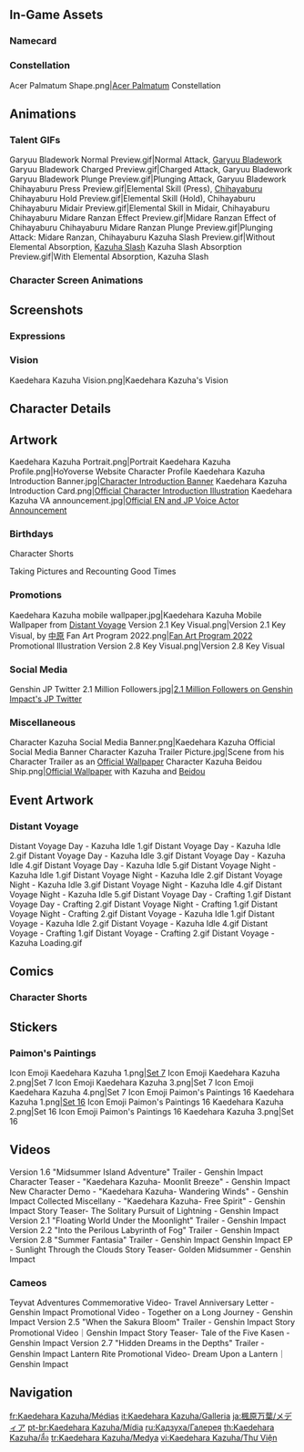 {{CharacterTabs}}
{{TOC limit}}
==In-Game Assets==
{{Assets}}

===Namecard===
{{Assets/Namecard|Autumn Maple-Viewing|Kaedehara Kazuha}}

===Constellation===
<gallery>Acer Palmatum Shape.png|[[Acer Palmatum]] Constellation</gallery>

==Animations==
===Talent GIFs===
<gallery>
Garyuu Bladework Normal Preview.gif|Normal Attack, [[Garyuu Bladework]]
Garyuu Bladework Charged Preview.gif|Charged Attack, Garyuu Bladework
Garyuu Bladework Plunge Preview.gif|Plunging Attack, Garyuu Bladework
Chihayaburu Press Preview.gif|Elemental Skill (Press), [[Chihayaburu]]
Chihayaburu Hold Preview.gif|Elemental Skill (Hold), Chihayaburu
Chihayaburu Midair Preview.gif|Elemental Skill in Midair, Chihayaburu
Chihayaburu Midare Ranzan Effect Preview.gif|Midare Ranzan Effect of Chihayaburu
Chihayaburu Midare Ranzan Plunge Preview.gif|Plunging Attack: Midare Ranzan, Chihayaburu
Kazuha Slash Preview.gif|Without Elemental Absorption, [[Kazuha Slash]]
Kazuha Slash Absorption Preview.gif|With Elemental Absorption, Kazuha Slash
</gallery>

===Character Screen Animations===
{{Preview/CharacterAnimations}}

==Screenshots==
===Expressions===
{{Character Expression|Kaedehara Kazuha|Default|Pensive|Smiley}}

===Vision===
<gallery>Kaedehara Kazuha Vision.png|Kaedehara Kazuha's Vision</gallery>

==Character Details==
{{Files by Character Gallery|Character Details|character=Kaedehara Kazuha}}

==Artwork==
<!--when adding, try to keep images in chronological order, based on date of official release-->
<gallery>
Kaedehara Kazuha Portrait.png|Portrait
Kaedehara Kazuha Profile.png|HoYoverse Website Character Profile
Kaedehara Kazuha Introduction Banner.jpg|[https://www.hoyolab.com/article/416387 Character Introduction Banner]
Kaedehara Kazuha Introduction Card.png|[https://twitter.com/GenshinImpact/status/1401841613979148291 Official Character Introduction Illustration]
Kaedehara Kazuha VA announcement.jpg|[https://twitter.com/GenshinImpact/status/1407579170289319938 Official EN and JP Voice Actor Announcement]
</gallery>

===Birthdays===
{{Files by Character Gallery|Kaedehara Kazuha Birthday Artwork|character = Kaedehara Kazuha|not1=Character Shorts|not2=Taking Pictures and Recounting Good Times Images}}

;Character Shorts
{{Files by Character Gallery|Kaedehara Kazuha Birthday Artwork|character = Kaedehara Kazuha|not1=Character Birthday Artwork|not2=Taking Pictures and Recounting Good Times Images}}

;Taking Pictures and Recounting Good Times
{{Main|Taking Pictures and Recounting Good Times/Story/Kaedehara Kazuha}}
{{Files by Character Gallery|Kaedehara Kazuha Birthday Artwork|character = Kaedehara Kazuha|not1=Character Shorts|not2=Character Birthday Artwork}}
<!--
===Holidays===
{{Files by Character Gallery|Holiday Artwork}}
-->
===Promotions===
<gallery>
Kaedehara Kazuha mobile wallpaper.jpg|Kaedehara Kazuha Mobile Wallpaper from [[Distant Voyage/Gallery|Distant Voyage]]
Version 2.1 Key Visual.png|Version 2.1 Key Visual, by [https://www.pixiv.net/en/users/208060 中原]
Fan Art Program 2022.png|[https://www.hoyolab.com/article/1943442 Fan Art Program 2022] Promotional Illustration <!--2022-01-15-->
Version 2.8 Key Visual.png|Version 2.8 Key Visual
</gallery>

===Social Media===
<gallery>
Genshin JP Twitter 2.1 Million Followers.jpg|[https://twitter.com/Genshin_7/status/1523150704596197376/ 2.1 Million Followers on Genshin Impact's JP Twitter] <!--2022-05-08-->
</gallery>

===Miscellaneous===
<gallery>
Character Kazuha Social Media Banner.png|Kaedehara Kazuha Official Social Media Banner
Character Kazuha Trailer Picture.jpg|Scene from his Character Trailer as an [https://t.bilibili.com/542713497747206611?tab=2 Official Wallpaper]
Character Kazuha Beidou Ship.png|[https://t.bilibili.com/542713497747206611?tab=2 Official Wallpaper] with Kazuha and [[Beidou]]
</gallery>

==Event Artwork==
===Distant Voyage===
{{Main|Distant Voyage}}
<gallery>
Distant Voyage Day - Kazuha Idle 1.gif
Distant Voyage Day - Kazuha Idle 2.gif
Distant Voyage Day - Kazuha Idle 3.gif
Distant Voyage Day - Kazuha Idle 4.gif
Distant Voyage Day - Kazuha Idle 5.gif
Distant Voyage Night - Kazuha Idle 1.gif
Distant Voyage Night - Kazuha Idle 2.gif
Distant Voyage Night - Kazuha Idle 3.gif
Distant Voyage Night - Kazuha Idle 4.gif
Distant Voyage Night - Kazuha Idle 5.gif
Distant Voyage Day - Crafting 1.gif
Distant Voyage Day - Crafting 2.gif
Distant Voyage Night - Crafting 1.gif
Distant Voyage Night - Crafting 2.gif
Distant Voyage - Kazuha Idle 1.gif
Distant Voyage - Kazuha Idle 2.gif
Distant Voyage - Kazuha Idle 4.gif
Distant Voyage - Crafting 1.gif
Distant Voyage - Crafting 2.gif
Distant Voyage - Kazuha Loading.gif
</gallery>

==Comics==
===Character Shorts===
{{Files by Character Gallery|Character Shorts|character = Kaedehara Kazuha|not1=Kaedehara Kazuha Birthday Artwork}}

==Stickers==
===Paimon's Paintings===
{{Main|Paimon's Paintings}}
<gallery>
Icon Emoji Kaedehara Kazuha 1.png|[[Paimon's Paintings#Set 7|Set 7]]
Icon Emoji Kaedehara Kazuha 2.png|Set 7
Icon Emoji Kaedehara Kazuha 3.png|Set 7
Icon Emoji Kaedehara Kazuha 4.png|Set 7
Icon Emoji Paimon's Paintings 16 Kaedehara Kazuha 1.png|[[Paimon's Paintings#Set 16|Set 16]]
Icon Emoji Paimon's Paintings 16 Kaedehara Kazuha 2.png|Set 16
Icon Emoji Paimon's Paintings 16 Kaedehara Kazuha 3.png|Set 16
</gallery>

==Videos==
<!--chronological order-->
<gallery>
Version 1.6 "Midsummer Island Adventure" Trailer - Genshin Impact
Character Teaser - "Kaedehara Kazuha- Moonlit Breeze" - Genshin Impact
New Character Demo - "Kaedehara Kazuha- Wandering Winds" - Genshin Impact
Collected Miscellany - "Kaedehara Kazuha- Free Spirit" - Genshin Impact
Story Teaser- The Solitary Pursuit of Lightning - Genshin Impact
Version 2.1 "Floating World Under the Moonlight" Trailer - Genshin Impact
Version 2.2 "Into the Perilous Labyrinth of Fog" Trailer - Genshin Impact
Version 2.8 "Summer Fantasia" Trailer - Genshin Impact
Genshin Impact EP - Sunlight Through the Clouds
Story Teaser- Golden Midsummer - Genshin Impact
</gallery>

===Cameos===
<!--chronological order-->
<gallery>
Teyvat Adventures Commemorative Video- Travel Anniversary Letter - Genshin Impact
Promotional Video - Together on a Long Journey - Genshin Impact
Version 2.5 "When the Sakura Bloom" Trailer - Genshin Impact
Story Promotional Video｜Genshin Impact
Story Teaser- Tale of the Five Kasen - Genshin Impact
Version 2.7 "Hidden Dreams in the Depths" Trailer - Genshin Impact
Lantern Rite Promotional Video- Dream Upon a Lantern｜Genshin Impact
</gallery>
<!--
==References==
{{Reflist}}
-->
==Navigation==
{{Character Navbox|link type=media}}

[[fr:Kaedehara Kazuha/Médias]]
[[it:Kaedehara Kazuha/Galleria]]
[[ja:楓原万葉/メディア]]
[[pt-br:Kaedehara Kazuha/Mídia]]
[[ru:Кадзуха/Галерея]]
[[th:Kaedehara Kazuha/สื่อ]]
[[tr:Kaedehara Kazuha/Medya]]
[[vi:Kaedehara Kazuha/Thư Viện]]